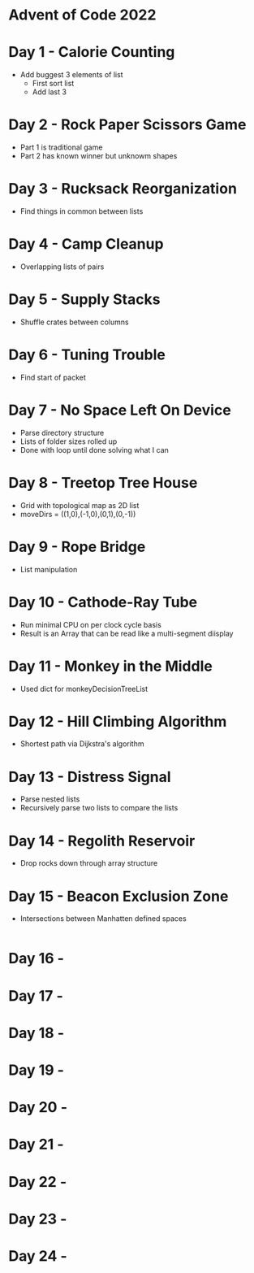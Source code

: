 = Advent of Code 2022 =

= Day 1 - Calorie Counting =

* Add buggest 3 elements of list
** First sort list
** Add last 3

= Day 2 - Rock Paper Scissors Game =

* Part 1 is traditional game
* Part 2 has known winner but unknowm shapes

= Day 3 - Rucksack Reorganization =

* Find things in common between lists

= Day 4 - Camp Cleanup =

* Overlapping lists of pairs

= Day 5 - Supply Stacks =

* Shuffle crates between columns

= Day 6 - Tuning Trouble =

* Find start of packet

= Day 7 - No Space Left On Device =

* Parse directory structure
* Lists of folder sizes rolled up
* Done with loop until done solving what I can

= Day 8 - Treetop Tree House =

* Grid with topological map as 2D list
* moveDirs = ((1,0),(-1,0),(0,1),(0,-1))

= Day 9 - Rope Bridge =

* List manipulation

= Day 10 - Cathode-Ray Tube =

* Run minimal CPU on per clock cycle basis
* Result is an Array that can be read like a multi-segment diisplay

= Day 11 - Monkey in the Middle =

* Used dict for monkeyDecisionTreeList

= Day 12 - Hill Climbing Algorithm =

* Shortest path via Dijkstra's algorithm

= Day 13 - Distress Signal =

* Parse nested lists
* Recursively parse two lists to compare the lists

= Day 14 - Regolith Reservoir =

* Drop rocks down through array structure

= Day 15 - Beacon Exclusion Zone =

* Intersections between Manhatten defined spaces

<img srtc="https://raw.githubusercontent.com/land-boards/lb-Python-Code/master/AoC/AoC-2022/D15/P1-Fig2.png"></img>

= Day 16 - =

= Day 17 - =

= Day 18 - =

= Day 19 - =

= Day 20 - =

= Day 21 - =

= Day 22 - =

= Day 23 - =

= Day 24 - =

